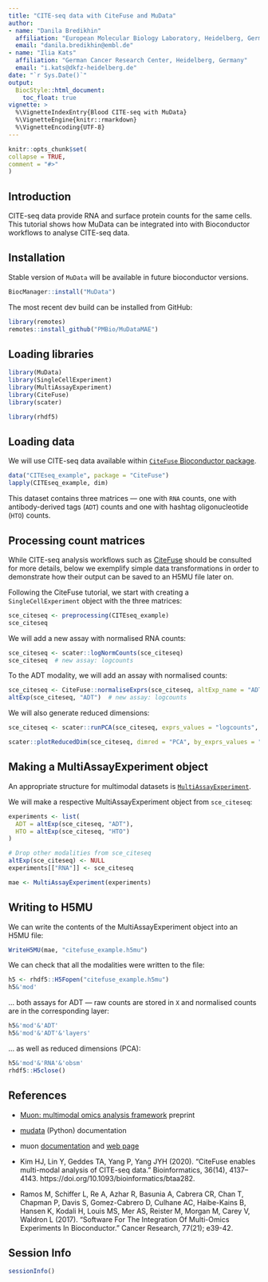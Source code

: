 ```yaml
---
title: "CITE-seq data with CiteFuse and MuData"
author:
- name: "Danila Bredikhin"
  affiliation: "European Molecular Biology Laboratory, Heidelberg, Germany"
  email: "danila.bredikhin@embl.de"
- name: "Ilia Kats"
  affiliation: "German Cancer Research Center, Heidelberg, Germany"
  email: "i.kats@dkfz-heidelberg.de"
date: "`r Sys.Date()`"
output:
  BiocStyle::html_document:
    toc_float: true
vignette: >
  %\VignetteIndexEntry{Blood CITE-seq with MuData}
  %\VignetteEngine{knitr::rmarkdown}
  %\VignetteEncoding{UTF-8}
---
```


```r
knitr::opts_chunk$set(
collapse = TRUE,
comment = "#>"
)
```

## Introduction

CITE-seq data provide RNA and surface protein counts for the same cells. This tutorial shows how MuData can be integrated into with Bioconductor workflows to analyse CITE-seq data.

## Installation

Stable version of `MuData` will be available in future bioconductor versions.

```r
BiocManager::install("MuData")
```

The most recent dev build can be installed from GitHub:

```r
library(remotes)
remotes::install_github("PMBio/MuDataMAE")
```

## Loading libraries

```r
library(MuData)
library(SingleCellExperiment)
library(MultiAssayExperiment)
library(CiteFuse)
library(scater)

library(rhdf5)
```

## Loading data

We will use CITE-seq data available within [`CiteFuse` Bioconductor package](http://www.bioconductor.org/packages/release/bioc/html/CiteFuse.html).

```r
data("CITEseq_example", package = "CiteFuse")
lapply(CITEseq_example, dim)
```

This dataset contains three matrices — one with `RNA` counts, one with antibody-derived tags (`ADT`) counts and one with hashtag oligonucleotide (`HTO`) counts.

## Processing count matrices

While CITE-seq analysis workflows such as [CiteFuse](http://www.bioconductor.org/packages/release/bioc/vignettes/CiteFuse/inst/doc/CiteFuse.html) should be consulted for more details, below we exemplify simple data transformations in order to demonstrate how their output can be saved to an H5MU file later on.

Following the CiteFuse tutorial, we start with creating a `SingleCellExperiment` object with the three matrices:

```r
sce_citeseq <- preprocessing(CITEseq_example)
sce_citeseq
```

We will add a new assay with normalised RNA counts:

```r
sce_citeseq <- scater::logNormCounts(sce_citeseq)
sce_citeseq  # new assay: logcounts
```

To the ADT modality, we will add an assay with normalised counts:

```r
sce_citeseq <- CiteFuse::normaliseExprs(sce_citeseq, altExp_name = "ADT", transform = "log")
altExp(sce_citeseq, "ADT")  # new assay: logcounts
```

We will also generate reduced dimensions:

```r
sce_citeseq <- scater::runPCA(sce_citeseq, exprs_values = "logcounts", ncomponents = 20)
```

```r
scater::plotReducedDim(sce_citeseq, dimred = "PCA", by_exprs_values = "logcounts", colour_by = "CD27")
```

## Making a MultiAssayExperiment object

An appropriate structure for multimodal datasets is [`MultiAssayExperiment`](https://bioconductor.org/packages/MultiAssayExperiment/).

We will make a respective MultiAssayExperiment object from `sce_citeseq`:

```r
experiments <- list(
  ADT = altExp(sce_citeseq, "ADT"),
  HTO = altExp(sce_citeseq, "HTO")
)

# Drop other modalities from sce_citeseq
altExp(sce_citeseq) <- NULL
experiments[["RNA"]] <- sce_citeseq

mae <- MultiAssayExperiment(experiments)
```

## Writing to H5MU

We can write the contents of the MultiAssayExperiment object into an H5MU file:

```r
WriteH5MU(mae, "citefuse_example.h5mu")
```

We can check that all the modalities were written to the file:

```r
h5 <- rhdf5::H5Fopen("citefuse_example.h5mu")
h5&'mod'
```

... both assays for ADT — raw counts are stored in `X` and normalised counts are in the corresponding layer:

```r
h5&'mod'&'ADT'
h5&'mod'&'ADT'&'layers'
```

... as well as reduced dimensions (PCA):

```r
h5&'mod'&'RNA'&'obsm'
rhdf5::H5close()
```

## References

- [Muon: multimodal omics analysis framework](https://www.biorxiv.org/content/10.1101/2021.06.01.445670) preprint

- [mudata](https://mudata.readthedocs.io/) (Python) documentation

- muon [documentation](https://muon.readthedocs.io/) and [web page](https://gtca.github.io/muon/)

- Kim HJ, Lin Y, Geddes TA, Yang P, Yang JYH (2020). “CiteFuse enables multi-modal analysis of CITE-seq data.” Bioinformatics, 36(14), 4137–4143. https://doi.org/10.1093/bioinformatics/btaa282.

- Ramos M, Schiffer L, Re A, Azhar R, Basunia A, Cabrera CR, Chan T, Chapman P, Davis S, Gomez-Cabrero D, Culhane AC, Haibe-Kains B, Hansen K, Kodali H, Louis MS, Mer AS, Reister M, Morgan M, Carey V, Waldron L (2017). “Software For The Integration Of Multi-Omics Experiments In Bioconductor.” Cancer Research, 77(21); e39-42.


## Session Info

```r
sessionInfo()
```
